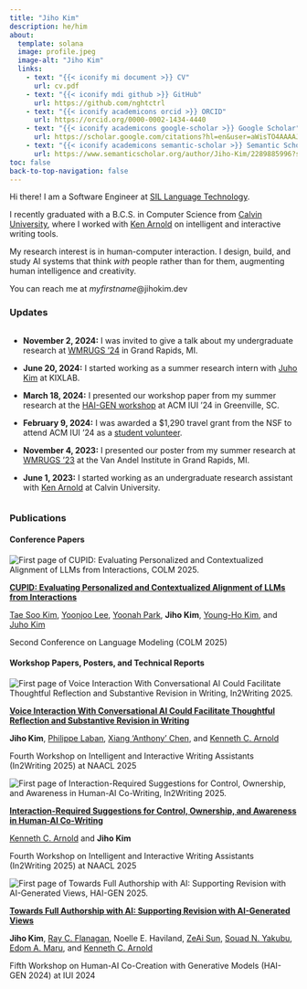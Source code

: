 ```yaml
---
title: "Jiho Kim"
description: he/him
about:
  template: solana
  image: profile.jpeg
  image-alt: "Jiho Kim"
  links:
    - text: "{{< iconify mi document >}} CV"
      url: cv.pdf
    - text: "{{< iconify mdi github >}} GitHub"
      url: https://github.com/nghtctrl
    - text: "{{< iconify academicons orcid >}} ORCID"
      url: https://orcid.org/0000-0002-1434-4440
    - text: "{{< iconify academicons google-scholar >}} Google Scholar"
      url: https://scholar.google.com/citations?hl=en&user=aWisTO4AAAAJ&view_op=list_works&sortby=pubdate
    - text: "{{< iconify academicons semantic-scholar >}} Semantic Scholar"
      url: https://www.semanticscholar.org/author/Jiho-Kim/2289885996?sort=pub-date
toc: false
back-to-top-navigation: false
---
```


Hi there! I am a Software Engineer at <a class="link" href="https://software.sil.org/" target="_blank">SIL Language Technology</a>. 

I recently graduated with a B.C.S. in Computer Science from <a class="link" href="https://calvin.edu/" target="_blank">Calvin University</a>, where I worked with <a class="link" href="https://kenarnold.org/" target="_blank">Ken Arnold</a> on intelligent and interactive writing tools.

My research interest is in human-computer interaction. I design, build, and study AI systems that think _with_ people rather than for them, augmenting human intelligence and creativity.

You can reach me at _myfirstname_\@jihokim.dev

### Updates

<div
  style="height: 300px; overflow-y: scroll"
>
- **November 2, 2024:** I was invited to give a talk about my undergraduate research at <a class="link" href="https://www.vai.org/event/2024-west-michigan-regional-undergraduate-science-research-conference/?tabUrl=tab-3">WMRUGS '24</a> in Grand Rapids, MI.

- **June 20, 2024:** I started working as a summer research intern with <a class="link" href="https://juhokim.com/">Juho Kim</a> at KIXLAB.

- **March 18, 2024:** I presented our workshop paper from my summer research at the <a class="link" href="https://hai-gen.github.io/2024/program/">HAI-GEN workshop</a> at ACM IUI '24 in Greenville, SC.

- **February 9, 2024:** I was awarded a $1,290 travel grant from the NSF to attend ACM IUI '24 as a <a class="link" href="https://iui.acm.org/2024/call_for_student_volunteers.html">student volunteer</a>.

- **November 4, 2023:** I presented our poster from my summer research at <a class="link" href="https://www.vai.org/event/2023-west-michigan-regional-undergraduate-science-research-conference/">WMRUGS '23</a> at the Van Andel Institute in Grand Rapids, MI.

- **June 1, 2023:** I started working as an undergraduate research assistant with <a class="link" href="https://kenarnold.org/">Ken Arnold</a> at Calvin University.
</div>

### Publications

#### Conference Papers

::: {.paper-container}
::: {.paper-thumbnail}
![](assets/paper_thumbnails/Kim_2025_CUPID.png){.rounded .shadow alt="First page of CUPID: Evaluating Personalized and Contextualized Alignment of LLMs from Interactions, COLM 2025."}
:::
::: {.paper-metadata}
::: {}
<a href="" target="_blank">**CUPID: Evaluating Personalized and Contextualized Alignment of LLMs from Interactions**</a>
:::
::: {}
<a href="https://taesookim.com/" target="_blank">Tae Soo Kim</a>, <a href="https://yoonjoolee.com/" target="_blank">Yoonjoo Lee</a>, <a href="https://www.linkedin.com/in/yoonah-park-50ba57249/" target="_blank">Yoonah Park</a>, <b>Jiho Kim</b>, <a href="https://younghokim.net/" target="_blank">Young-Ho Kim</a>, and <a href="https://juhokim.com/" target="_blank">Juho Kim</a>
:::
::: {}
Second Conference on Language Modeling (COLM 2025)
:::
:::
:::

#### Workshop Papers, Posters, and Technical Reports

::: {.paper-container}
::: {.paper-thumbnail}
![](assets/paper_thumbnails/Kim_2025_Voice_Interaction.png){.rounded .shadow alt="First page of Voice Interaction With Conversational AI Could Facilitate Thoughtful Reflection and Substantive Revision in Writing, In2Writing 2025."}
:::
::: {.paper-metadata}
::: {}
<a href="" target="_blank">**Voice Interaction With Conversational AI Could Facilitate Thoughtful Reflection and Substantive Revision in Writing**</a>
:::
::: {}
<b>Jiho Kim</b>, <a href="https://tingofurro.github.io/" target="_blank">Philippe Laban</a>, <a href="https://hci.prof/" target="_blank">Xiang 'Anthony' Chen</a>, and <a href="https://kenarnold.org/" target="_blank">Kenneth C. Arnold</a>
:::
::: {}
Fourth Workshop on Intelligent and Interactive Writing Assistants (In2Writing 2025) at NAACL 2025
:::
:::
:::

::: {.paper-container}
::: {.paper-thumbnail}
![](assets/paper_thumbnails/Arnold_2025_Interaction-Required_Suggestions.png){.rounded .shadow alt="First page of Interaction-Required Suggestions for Control, Ownership, and Awareness in Human-AI Co-Writing, In2Writing 2025."}
:::
::: {.paper-metadata}
::: {}
<a href="" target="_blank">**Interaction-Required Suggestions for Control, Ownership, and Awareness in Human-AI Co-Writing**</a>
:::
::: {}
<a href="https://kenarnold.org/" target="_blank">Kenneth C. Arnold</a> and <b>Jiho Kim</b>
:::
::: {}
Fourth Workshop on Intelligent and Interactive Writing Assistants (In2Writing 2025) at NAACL 2025
:::
:::
:::

::: {.paper-container}
::: {.paper-thumbnail}
![](assets/paper_thumbnails/Kim_2024_Towards_Full_Authorship_with_AI.png){.rounded .shadow alt="First page of Towards Full Authorship with AI: Supporting Revision with AI-Generated Views, HAI-GEN 2025."}
:::
::: {.paper-metadata}
::: {}
<a href="" target="_blank">**Towards Full Authorship with AI: Supporting Revision with AI-Generated Views**</a>
:::
::: {}
<b>Jiho Kim</b>, <a href="https://www.linkedin.com/in/ray-flanagan-5803021b6/" target="_blank">Ray C. Flanagan</a>, Noelle E. Haviland, <a href="https://www.linkedin.com/in/zeai-sun-029b3524a/" target="_blank">ZeAi Sun</a>, <a href="https://www.linkedin.com/in/souad-yakubu/" target="_blank">Souad N. Yakubu</a>, <a href="https://www.linkedin.com/in/edom-maru-1969ba24b/" target="_blank">Edom A. Maru</a>, and <a href="https://kenarnold.org/" target="_blank">Kenneth C. Arnold</a>
:::
::: {}
Fifth Workshop on Human-AI Co-Creation with Generative Models (HAI-GEN 2024) at IUI 2024
:::
:::
:::
